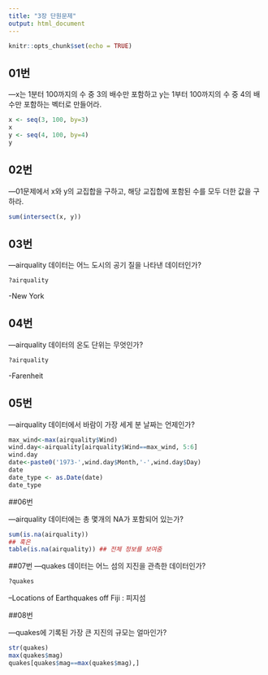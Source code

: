 ```yaml
---
title: "3장 단원문제"
output: html_document
---
```


```r
knitr::opts_chunk$set(echo = TRUE)
```

## 01번

---x는 1분터 100까지의 수 중 3의 배수만 포함하고 y는 1부터 100까지의 수 중 4의 배수만 포함하는 벡터로 만들어라.

```r
x <- seq(3, 100, by=3)
x
y <- seq(4, 100, by=4)
y
```

## 02번

---01문제에서 x와 y의 교집합을 구하고, 해당 교집합에 포함된 수를 모두 더한 값을 구하라.

```r
sum(intersect(x, y))
```

## 03번

---airquality 데이터는 어느 도시의 공기 질을 나타낸 데이터인가?

```r
?airquality
```
-New York

## 04번

---airquality 데이터의 온도 단위는 무엇인가?

```r
?airquality
```
-Farenheit

## 05번

---airquality 데이터에서 바람이 가장 세게 분 날짜는 언제인가?

```r
max_wind<-max(airquality$Wind)
wind.day<-airquality[airquality$Wind==max_wind, 5:6]
wind.day
date<-paste0('1973-',wind.day$Month,'-',wind.day$Day)
date
date_type <- as.Date(date)
date_type
```

##06번

---airquality 데이터에는 총 몇개의 NA가 포함되어 있는가?

```r
sum(is.na(airquality))
## 혹은
table(is.na(airquality)) ## 전체 정보를 보여줌
```

##07번
---quakes 데이터는 어느 섬의 지진을 관측한 데이터인가?
```r
?quakes
```

--Locations of Earthquakes off Fiji : 피지섬

##08번

---quakes에 기록된 가장 큰 지진의 규모는 얼마인가?
```r
str(quakes)
max(quakes$mag)
quakes[quakes$mag==max(quakes$mag),]
```

